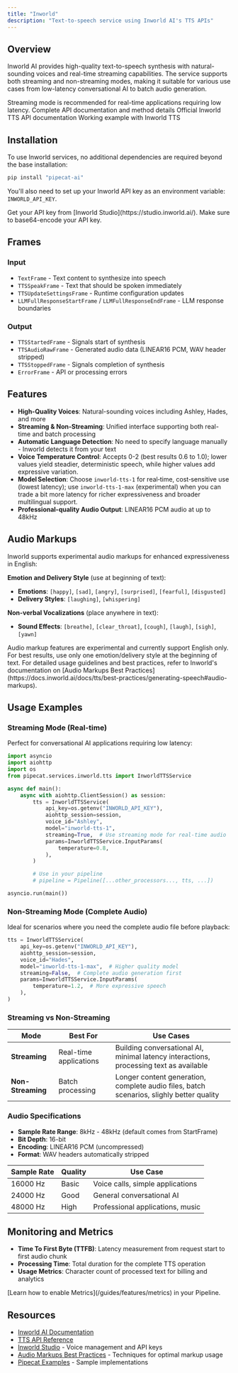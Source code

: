 ```yaml
---
title: "Inworld"
description: "Text-to-speech service using Inworld AI's TTS APIs"
---
```


## Overview

Inworld AI provides high-quality text-to-speech synthesis with natural-sounding voices and real-time streaming capabilities. The service supports both streaming and non-streaming modes, making it suitable for various use cases from low-latency conversational AI to batch audio generation.

<Tip>
  Streaming mode is recommended for real-time applications requiring low
  latency.
</Tip>

<CardGroup cols={3}>
  <Card
    title="API Reference"
    icon="code"
    href="https://reference-server.pipecat.ai/en/latest/api/pipecat.services.inworld.tts.html"
  >
    Complete API documentation and method details
  </Card>
  <Card
    title="Inworld AI Docs"
    icon="book"
    href="https://docs.inworld.ai/docs/tts/tts"
  >
    Official Inworld TTS API documentation
  </Card>
  <Card
    title="Example Code"
    icon="play"
    href="https://github.com/pipecat-ai/pipecat/blob/main/examples/foundational/07ab-interruptible-inworld-http.py"
  >
    Working example with Inworld TTS
  </Card>
</CardGroup>

## Installation

To use Inworld services, no additional dependencies are required beyond the base installation:

```bash
pip install "pipecat-ai"
```

You'll also need to set up your Inworld API key as an environment variable: `INWORLD_API_KEY`.

<Tip>
  Get your API key from [Inworld Studio](https://studio.inworld.ai/). Make sure
  to base64-encode your API key.
</Tip>

## Frames

### Input

- `TextFrame` - Text content to synthesize into speech
- `TTSSpeakFrame` - Text that should be spoken immediately
- `TTSUpdateSettingsFrame` - Runtime configuration updates
- `LLMFullResponseStartFrame` / `LLMFullResponseEndFrame` - LLM response boundaries

### Output

- `TTSStartedFrame` - Signals start of synthesis
- `TTSAudioRawFrame` - Generated audio data (LINEAR16 PCM, WAV header stripped)
- `TTSStoppedFrame` - Signals completion of synthesis
- `ErrorFrame` - API or processing errors

## Features

- **High-Quality Voices**: Natural-sounding voices including Ashley, Hades, and more
- **Streaming & Non-Streaming**: Unified interface supporting both real-time and batch processing
- **Automatic Language Detection**: No need to specify language manually - Inworld detects it from your text
- **Voice Temperature Control**: Accepts 0-2 (best results 0.6 to 1.0); lower values yield steadier, deterministic speech, while higher values add expressive variation.
- **Model Selection**: Choose `inworld‑tts‑1` for real‑time, cost‑sensitive use (lowest latency); use `inworld‑tts‑1‑max` (experimental) when you can trade a bit more latency for richer expressiveness and broader multilingual support.
- **Professional-quality Audio Output**: LINEAR16 PCM audio at up to 48kHz

## Audio Markups

Inworld supports experimental audio markups for enhanced expressiveness in English:

**Emotion and Delivery Style** (use at beginning of text):

- **Emotions**: `[happy]`, `[sad]`, `[angry]`, `[surprised]`, `[fearful]`, `[disgusted]`
- **Delivery Styles**: `[laughing]`, `[whispering]`

**Non-verbal Vocalizations** (place anywhere in text):

- **Sound Effects**: `[breathe]`, `[clear_throat]`, `[cough]`, `[laugh]`, `[sigh]`, `[yawn]`

<Note>
  Audio markup features are experimental and currently support English only. For
  best results, use only one emotion/delivery style at the beginning of text.
  For detailed usage guidelines and best practices, refer to Inworld's
  documentation on [Audio Markups Best
  Practices](https://docs.inworld.ai/docs/tts/best-practices/generating-speech#audio-markups).
</Note>

## Usage Examples

### Streaming Mode (Real-time)

Perfect for conversational AI applications requiring low latency:

<CodeGroup>

```python Python
import asyncio
import aiohttp
import os
from pipecat.services.inworld.tts import InworldTTSService

async def main():
    async with aiohttp.ClientSession() as session:
        tts = InworldTTSService(
            api_key=os.getenv("INWORLD_API_KEY"),
            aiohttp_session=session,
            voice_id="Ashley",
            model="inworld-tts-1",
            streaming=True,  # Use streaming mode for real-time audio
            params=InworldTTSService.InputParams(
                temperature=0.8,
            ),
        )

        # Use in your pipeline
        # pipeline = Pipeline([...other_processors..., tts, ...])

asyncio.run(main())
```

</CodeGroup>

### Non-Streaming Mode (Complete Audio)

Ideal for scenarios where you need the complete audio file before playback:

<CodeGroup>

```python Python
tts = InworldTTSService(
    api_key=os.getenv("INWORLD_API_KEY"),
    aiohttp_session=session,
    voice_id="Hades",
    model="inworld-tts-1-max",  # Higher quality model
    streaming=False,  # Complete audio generation first
    params=InworldTTSService.InputParams(
        temperature=1.2,  # More expressive speech
    ),
)
```

</CodeGroup>

### Streaming vs Non-Streaming

| Mode              | Best For               | Use Cases                                                                                |
| ----------------- | ---------------------- | ---------------------------------------------------------------------------------------- |
| **Streaming**     | Real-time applications | Building conversational AI, minimal latency interactions, processing text as available   |
| **Non-Streaming** | Batch processing       | Longer content generation, complete audio files, batch scenarios, slighly better quality |

### Audio Specifications

- **Sample Rate Range**: 8kHz - 48kHz (default comes from StartFrame)
- **Bit Depth**: 16-bit
- **Encoding**: LINEAR16 PCM (uncompressed)
- **Format**: WAV headers automatically stripped

| Sample Rate | Quality | Use Case                         |
| ----------- | ------- | -------------------------------- |
| 16000 Hz    | Basic   | Voice calls, simple applications |
| 24000 Hz    | Good    | General conversational AI        |
| 48000 Hz    | High    | Professional applications, music |

## Monitoring and Metrics

- **Time To First Byte (TTFB)**: Latency measurement from request start to first audio chunk
- **Processing Time**: Total duration for the complete TTS operation
- **Usage Metrics**: Character count of processed text for billing and analytics

<Info>
  [Learn how to enable Metrics](/guides/features/metrics) in your Pipeline.
</Info>

## Resources

- [Inworld AI Documentation](https://docs.inworld.ai/)
- [TTS API Reference](https://docs.inworld.ai/api-reference/ttsAPI/texttospeech/)
- [Inworld Studio](https://studio.inworld.ai/) - Voice management and API keys
- [Audio Markups Best Practices](https://docs.inworld.ai/docs/tts/best-practices/generating-speech#audio-markups) - Techniques for optimal markup usage
- [Pipecat Examples](https://github.com/pipecat-ai/pipecat/tree/main/examples) - Sample implementations
